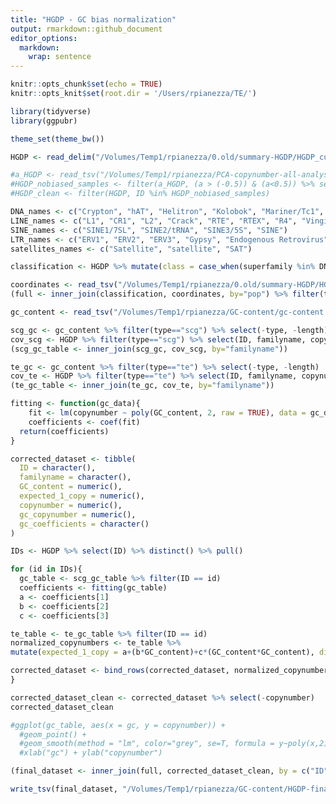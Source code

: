 ```yaml
---
title: "HGDP - GC bias normalization"
output: rmarkdown::github_document
editor_options: 
  markdown: 
    wrap: sentence
---
```


```r
knitr::opts_chunk$set(echo = TRUE)
knitr::opts_knit$set(root.dir = '/Users/rpianezza/TE/')
```


```r
library(tidyverse)
library(ggpubr)

theme_set(theme_bw())

HGDP <- read_delim("/Volumes/Temp1/rpianezza/0.old/summary-HGDP/HGDP_cutoff_classified.tsv")

#a_HGDP <- read_tsv("/Volumes/Temp1/rpianezza/PCA-copynumber-all-analysis/a_HGDP.tsv")
#HGDP_nobiased_samples <- filter(a_HGDP, (a > (-0.5)) & (a<0.5)) %>% select(ID) %>% pull()
#HGDP_clean <- filter(HGDP, ID %in% HGDP_nobiased_samples)

DNA_names <- c("Crypton", "hAT", "Helitron", "Kolobok", "Mariner/Tc1", "Merlin", "MuDR", "piggyBac", "DNA transposon")
LINE_names <- c("L1", "CR1", "L2", "Crack", "RTE", "RTEX", "R4", "Vingi", "Tx1", "Penelope")
SINE_names <- c("SINE1/7SL", "SINE2/tRNA", "SINE3/5S", "SINE")
LTR_names <- c("ERV1", "ERV2", "ERV3", "Gypsy", "Endogenous Retrovirus", "LTR Retrotransposon", "Long terminal repeat", "Non-LTR Retrotransposon")
satellites_names <- c("Satellite", "satellite", "SAT")

classification <- HGDP %>% mutate(class = case_when(superfamily %in% DNA_names ~ "DNA", superfamily %in% LINE_names ~ "LINE", superfamily %in% SINE_names ~ "SINE", superfamily %in% LTR_names ~ "LTR", superfamily %in% satellites_names ~ "satellite"))

coordinates <- read_tsv("/Volumes/Temp1/rpianezza/0.old/summary-HGDP/HGDP_populationcoordinates.txt", col_names = c("pop", "country", "lat", "long")) %>% select(-country)
(full <- inner_join(classification, coordinates, by="pop") %>% filter(type=="te") %>% select(-type, -batch))
```

```r
gc_content <- read_tsv("/Volumes/Temp1/rpianezza/GC-content/gc-content.tsv")

scg_gc <- gc_content %>% filter(type=="scg") %>% select(-type, -length)
cov_scg <- HGDP %>% filter(type=="scg") %>% select(ID, familyname, copynumber)
(scg_gc_table <- inner_join(scg_gc, cov_scg, by="familyname"))

te_gc <- gc_content %>% filter(type=="te") %>% select(-type, -length)
cov_te <- HGDP %>% filter(type=="te") %>% select(ID, familyname, copynumber)
(te_gc_table <- inner_join(te_gc, cov_te, by="familyname"))
```

```r
fitting <- function(gc_data){
    fit <- lm(copynumber ~ poly(GC_content, 2, raw = TRUE), data = gc_data)
    coefficients <- coef(fit)
  return(coefficients)
}

corrected_dataset <- tibble(
  ID = character(),
  familyname = character(),
  GC_content = numeric(),
  expected_1_copy = numeric(),
  copynumber = numeric(),
  gc_copynumber = numeric(),
  gc_coefficients = character()
)

IDs <- HGDP %>% select(ID) %>% distinct() %>% pull()

for (id in IDs){
  gc_table <- scg_gc_table %>% filter(ID == id)
  coefficients <- fitting(gc_table)
  a <- coefficients[1]
  b <- coefficients[2]
  c <- coefficients[3]

te_table <- te_gc_table %>% filter(ID == id)
normalized_copynumbers <- te_table %>%
mutate(expected_1_copy = a+(b*GC_content)+c*(GC_content*GC_content), diff_from_1 = 1-expected_1_copy, gc_copynumber = round((copynumber+(diff_from_1*copynumber)),2)) %>% mutate(gc_coefficients = paste0(round((a),3), ":", round((b),3), ":", round((c),3)))

corrected_dataset <- bind_rows(corrected_dataset, normalized_copynumbers)
}

corrected_dataset_clean <- corrected_dataset %>% select(-copynumber)
corrected_dataset_clean

#ggplot(gc_table, aes(x = gc, y = copynumber)) +
  #geom_point() +
  #geom_smooth(method = "lm", color="grey", se=T, formula = y~poly(x,2)) +
  #xlab("gc") + ylab("copynumber")
```

```r
(final_dataset <- inner_join(full, corrected_dataset_clean, by = c("ID", "familyname")))

write_tsv(final_dataset, "/Volumes/Temp1/rpianezza/GC-content/HGDP-final-dataset.tsv")
```

